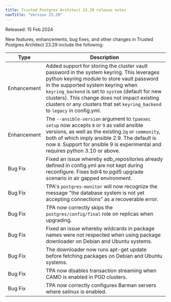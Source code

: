 ```yaml
---
title: Trusted Postgres Architect 23.29 release notes 
navTitle: "Version 23.29"
---
```


Released: 15 Feb 2024

New features, enhancements, bug fixes, and other changes in Trusted Postgres Architect 23.29 include the following:

| Type | Description |
| ---- |------------ |
| Enhancement | Added support for storing the cluster vault password in the system keyring. This leverages python keyring module to store vault password in the supported system keyring when `keyring_backend` is set to `system` (default for new clusters). This change does not impact existing clusters or any clusters that set `keyring_backend` to `legacy` in config.yml. |
| Enhancement | The `--ansible-version` argument to `tpaexec setup` now accepts `8` or `9` as valid ansible versions, as well as the existing `2q` or `community`, both of which imply ansible 2.9. The default is now `8`.  Support for ansible 9 is experimental and requires python 3.10 or above.  |
| Bug Fix | Fixed an issue whereby edb_repositories already defined in config.yml are not kept during reconfigure. Fixes bdr4 to pgd5 upgrade scenario in air gapped environment. |
| Bug Fix | TPA's `postgres-monitor` will now recognize the message "the database system is not yet accepting connections" as a recoverable error. |
| Bug Fix | TPA now correctly skips the `postgres/config/final` role on replicas when upgrading. |
| Bug Fix | Fixed an issue whereby wildcards in package names were not respected when using package downloader on Debian and Ubuntu systems. |
| Bug Fix | The downloader now runs apt-get update before fetching packages on Debian and Ubuntu systems. |
| Bug Fix | TPA now disables transaction streaming when CAMO is enabled in PGD clusters. |
| Bug Fix | TPA now correctly configures Barman servers where selinux is enabled. |